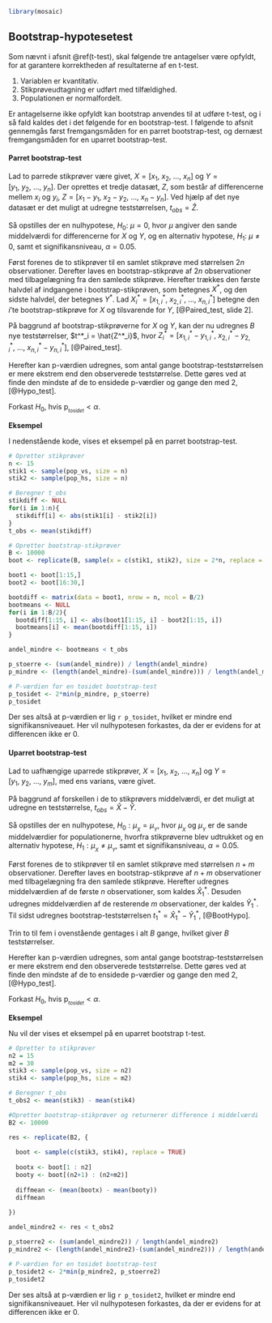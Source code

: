   ```r
library(mosaic)
```
## Bootstrap-hypotesetest

Som nævnt i afsnit \@ref(t-test), skal følgende tre antagelser være opfyldt, for at garantere korrektheden af resultaterne af en t-test. 

1. Variablen er kvantitativ.
2. Stikprøveudtagning er udført med tilfældighed.
3. Populationen er normalfordelt.

Er antagelserne ikke opfyldt kan bootstrap anvendes til at udføre t-test, og i så fald kaldes det i det følgende for en bootstrap-test. I følgende to afsnit gennemgås først fremgangsmåden for en parret bootstrap-test, og dernæst fremgangsmåden for en uparret bootstrap-test.

#### Parret bootstrap-test

Lad to parrede stikprøver være givet, $X=[x_{1},~x_{2},~...,~x_{n}]$ og $Y=[y_{1},~y_{2},~...,~y_{n}]$.
Der oprettes et tredje datasæt, $Z$, som består af differencerne mellem $x_i$ og $y_i$, $Z = [x_1-y_1,~ x_2-y_2,~...,~x_n-y_n]$. Ved hjælp af det nye datasæt er det muligt at udregne teststørrelsen, $t_{obs}=\hat{Z}$.

Så opstilles der en nulhypotese, $H_0:~\mu = 0$, hvor $\mu$ angiver den sande middelværdi for differencerne for $X$ og $Y$, og en alternativ hypotese, $H_1:~\mu\neq 0$, samt et signifikansniveau, $\alpha = 0.05$. 

Først forenes de to stikprøver til en samlet stikprøve med størrelsen $2n$ observationer. Derefter laves en bootstrap-stikprøve af $2n$ observationer med tilbagelægning fra den samlede stikprøve. Herefter trækkes den første halvdel af indgangene i bootstrap-stikprøven, som betegnes $X^*$, og den sidste halvdel, der betegnes $Y^*$. Lad $X^*_i = [x^*_{1,i},~x^*_{2,i},~...,~x^*_{n,i}]$ betegne den $i$'te bootstrap-stikprøve for $X$ og tilsvarende for $Y$, [@Paired_test, slide 2].

På baggrund af bootstrap-stikprøverne for $X$ og $Y$, kan der nu udregnes $B$ nye teststørrelser, $t^*_i = \hat{Z^*_i}$, hvor $Z^*_i = [x^*_{1,i}-y^*_{1,i},~x^*_{2,i}-y^*_{2,i},~...,~x^*_{n,i}-y^*_{n,i}]$, [@Paired_test].

Herefter kan p-værdien udregnes, som antal gange bootstrap-teststørrelsen er mere ekstrem end den observerede teststørrelse. Dette gøres ved at finde den mindste af de to ensidede p-værdier og gange den med $2$, [@Hypo_test].

\begin{align}
p_{_{mindre}} &= \frac{\text{antal gange }\{t^*<t_{obs}\}}{B} \\
p_{_{større}} &= \frac{\text{antal gange }\{t^*>t_{obs}\}}{B} \\
p_{_{tosidet}} &= 2 \cdot \text{min}(p_{_{mindre}},~p_{_{større}})
\end{align}

Forkast $H_0$, hvis $\text{p}_{_{tosidet}}<\alpha$.

__Eksempel__

I nedenstående kode, vises et eksempel på en parret bootstrap-test.

```r
# Opretter stikprøver
n <- 15
stik1 <- sample(pop_vs, size = n)
stik2 <- sample(pop_hs, size = n)

# Beregner t_obs
stikdiff <- NULL
for(i in 1:n){
  stikdiff[i] <- abs(stik1[i] - stik2[i])
}
t_obs <- mean(stikdiff)

# Opretter bootstrap-stikprøver
B <- 10000
boot <- replicate(B, sample(x = c(stik1, stik2), size = 2*n, replace = TRUE))

boot1 <- boot[1:15,]
boot2 <- boot[16:30,]

bootdiff <- matrix(data = boot1, nrow = n, ncol = B/2)
bootmeans <- NULL
for(i in 1:B/2){
  bootdiff[1:15, i] <- abs(boot1[1:15, i] - boot2[1:15, i])
  bootmeans[i] <- mean(bootdiff[1:15, i])
}

andel_mindre <- bootmeans < t_obs

p_stoerre <- (sum(andel_mindre)) / length(andel_mindre)
p_mindre <- (length(andel_mindre)-(sum(andel_mindre))) / length(andel_mindre)

# P-værdien for en tosidet bootstrap-test
p_tosidet <- 2*min(p_mindre, p_stoerre)
p_tosidet

```

Der ses altså at p-værdien er lig ```r p_tosidet```, hvilket er mindre end signifikansniveauet. Her vil nulhypotesen forkastes, da der er evidens for at differencen ikke er $0$.

#### Uparret bootstrap-test

Lad to uafhængige uparrede stikprøver, $X=[x_{1},~x_{2},~...,~x_{n}]$ og $Y=[y_{1},~y_{2},~...,~y_{m}]$, med ens varians, være givet.

På baggrund af forskellen i de to stikprøvers middelværdi, er det muligt at udregne en teststørrelse, $t_{obs}=\hat{X}-\hat{Y}$.

Så opstilles der en nulhypotese, $H_0: \mu_{_X} = \mu_{_Y}$, hvor $\mu_{_X}$ og $\mu_{_Y}$ er de sande middelværdier for populationerne, hvorfra stikprøverne blev udtrukket og en alternativ hypotese, $H_1: \mu_{_X} \neq \mu_{_Y}$, samt et signifikansniveau, $\alpha = 0.05$. 

Først forenes de to stikprøver til en samlet stikprøve med størrelsen $n+m$ observationer. Derefter laves en bootstrap-stikprøve af $n+m$ observationer med tilbagelægning fra den samlede stikprøve. Herefter udregnes middelværdien af de første $n$ observationer, som kaldes $\hat{X}^*_1$. Desuden udregnes middelværdien af de resterende $m$ observationer, der kaldes $\hat{Y}^*_1$. Til sidst udregnes bootstrap-teststørrelsen $t^*_1=\hat{X}^*_1-\hat{Y}^*_1$, [@BootHypo].

Trin to til fem i ovenstående gentages i alt $B$ gange, hvilket giver $B$ teststørrelser. 

Herefter kan p-værdien udregnes, som antal gange bootstrap-teststørrelsen er mere ekstrem end den observerede teststørrelse. Dette gøres ved at finde den mindste af de to ensidede p-værdier og gange den med $2$, [@Hypo_test].

\begin{align}
p_{_{mindre}} &= \frac{\text{antal gange }\{t^*<t_{obs}\}}{B} \\
p_{_{større}} &= \frac{\text{antal gange }\{t^*>t_{obs}\}}{B} \\
p_{_{tosidet}} &= 2 \cdot \text{min}(p_{_{mindre}},~p_{_{større}})
\end{align}

Forkast $H_0$, hvis $\text{p}_{_{tosidet}}<\alpha$.

__Eksempel__

Nu vil der vises et eksempel på en uparret bootstrap t-test.

```r
# Opretter to stikprøver
n2 = 15
m2 = 30
stik3 <- sample(pop_vs, size = n2)
stik4 <- sample(pop_hs, size = m2)

# Beregner t_obs
t_obs2 <- mean(stik3) - mean(stik4)

#Opretter bootstrap-stikprøver og returnerer difference i middelværdi
B2 <- 10000

res <- replicate(B2, {
  
  boot <- sample(c(stik3, stik4), replace = TRUE)
  
  bootx <- boot[1 : n2]
  booty <- boot[(n2+1) : (n2+m2)]
  
  diffmean <- (mean(bootx) - mean(booty))
  diffmean
  
})

andel_mindre2 <- res < t_obs2

p_stoerre2 <- (sum(andel_mindre2)) / length(andel_mindre2)
p_mindre2 <- (length(andel_mindre2)-(sum(andel_mindre2))) / length(andel_mindre2)

# P-værdien for en tosidet bootstrap-test
p_tosidet2 <- 2*min(p_mindre2, p_stoerre2)
p_tosidet2
```

Der ses altså at p-værdien er lig ```r p_tosidet2```, hvilket er mindre end signifikansniveauet. Her vil nulhypotesen forkastes, da der er evidens for at differencen ikke er $0$.
